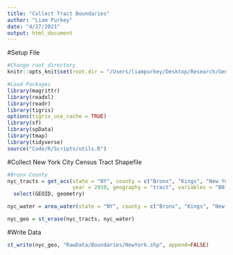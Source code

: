 ```yaml
---
title: "Collect Tract Boundaries"
author: "Liam Purkey"
date: "4/27/2021"
output: html_document
---
```


#Setup File

```r
#Change root directory
knitr::opts_knit$set(root.dir = "/Users/liampurkey/Desktop/Research/Gentrification")
```

```r
#Load Packages
library(magrittr)
library(readxl)
library(readr)
library(tigris)
options(tigris_use_cache = TRUE)
library(sf)
library(spData)
library(tmap)
library(tidyverse)
source("Code/R/Scripts/utils.R")
```

#Collect New York City Census Tract Shapefile

```r
#Bronx County
nyc_tracts = get_acs(state = "NY", county = c("Bronx", "Kings", "New York", "Queens", "Richmond"), 
                     year = 2010, geography = "tract", variables = "B01001_001", geometry = TRUE, cb = FALSE) %>%
  select(GEOID, geometry)
```

```r
nyc_water = area_water(state = "NY", county = c("Bronx", "Kings", "New York", "Queens", "Richmond"), class = "sf")
```

```r
nyc_geo = st_erase(nyc_tracts, nyc_water)
```

#Write Data

```r
st_write(nyc_geo, "RawData/Boundaries/NewYork.shp", append=FALSE)
```




